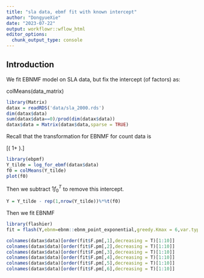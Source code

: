 ```yaml
---
title: "sla data, ebmf fit with known intercept"
author: "DongyueXie"
date: "2023-07-22"
output: workflowr::wflow_html
editor_options:
  chunk_output_type: console
---
```


## Introduction


We fit EBNMF model on SLA data, but fix the intercept (of factors) as:

colMeans(data_matrix)

```r
library(Matrix)
datax = readRDS('data/sla_2000.rds')
dim(datax$data)
sum(datax$data==0)/prod(dim(datax$data))
datax$data = Matrix(datax$data,sparse = TRUE)
```

Recall that the transformation for EBNMF for count data is 

\[\log ( 1+ \frac{median(s_i)}{0.5}\frac{y_{ij}}{s_i}).\]

```r
library(ebpmf)
Y_tilde = log_for_ebmf(datax$data)
f0 = colMeans(Y_tilde)
plot(f0)
```

Then we subtract $1f_0^T$ to remove this intercept.

```r
Y = Y_tilde - rep(1,nrow(Y_tilde))%*%t(f0)
```

Then we fit EBNMF

```r
library(flashier)
fit = flash(Y,ebnm=ebnm::ebnm_point_exponential,greedy.Kmax = 6,var.type = 2,backfit = T)
```


```r
colnames(datax$data)[order(fit$F.pm[,1],decreasing = T)[1:10]]
colnames(datax$data)[order(fit$F.pm[,2],decreasing = T)[1:10]]
colnames(datax$data)[order(fit$F.pm[,3],decreasing = T)[1:10]]
colnames(datax$data)[order(fit$F.pm[,4],decreasing = T)[1:10]]
colnames(datax$data)[order(fit$F.pm[,5],decreasing = T)[1:10]]
colnames(datax$data)[order(fit$F.pm[,6],decreasing = T)[1:10]]
```










